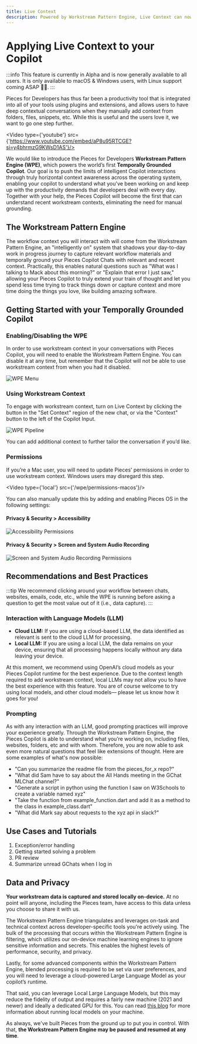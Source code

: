 ```yaml
---
title: Live Context
description: Powered by Workstream Pattern Engine, Live Context can now understand recent workstream contexts, eliminating the need for manual grounding.
---
```



# Applying Live Context to your Copilot

:::info
This feature is currently in Alpha and is now generally available to all users. It is only available to macOS & Windows users, with Linux support coming ASAP 🙏🏼.
:::

Pieces for Developers has thus far been a productivity tool that is integrated into all of your tools using plugins and extensions, and allows users to have deep contextual conversations when they manually add context from folders, files, snippets, etc. While this is useful and the users love it, we want to go one step further.

<Video type={'youtube'} src={'https://www.youtube.com/embed/aP8u95RTCGE?si=y4bhrmzG9KWsD1AS'}/>
<MiniSpacer />

We would like to introduce the Pieces for Developers **Workstream Pattern Engine (WPE)**, which powers the world’s first **Temporally Grounded Copilot**. Our goal is to push the limits of intelligent Copilot interactions through truly horizontal context awareness across the operating system, enabling your copilot to understand what you've been working on and keep up with the productivity demands that developers deal with every day. Together with your help, the Pieces Copilot will become the first that can understand recent workstream contexts, eliminating the need for manual grounding.

## The Workstream Pattern Engine

The workflow context you will interact with will come from the Workstream Pattern Engine, an "intelligently on" system that shadows your day-to-day work in progress journey to capture relevant workflow materials and temporally ground your Pieces Copilot Chats with relevant and recent context. Practically, this enables natural questions such as "What was I talking to Mack about this morning?" or "Explain that error I just saw," allowing your Pieces Copilot to truly extend your train of thought and let you spend less time trying to track things down or capture context and more time doing the things you love, like building amazing software.

## Getting Started with your Temporally Grounded Copilot

### Enabling/Disabling the WPE

In order to use workstream context in your conversations with Pieces Copilot, you will need to enable the Workstream Pattern Engine. You can disable it at any time, but remember that the Copilot will not be able to use workstream context from when you had it disabled.

![WPE Menu](/wpe/enable-disable.gif)

### Using Workstream Context

To engage with workstream context, turn on Live Context by clicking the button in the "Set Context" region of the new chat, or via the "Context" button to the left of the Copilot Input.

![WPE Pipeline](/wpe/pipeline.png)

You can add additional context to further tailor the conversation if you’d like.

### Permissions

If you’re a Mac user, you will need to update Pieces’ permissions in order to use workstream context. Windows users may disregard this step.

<Video  type={'local'}  src={'/wpe/permissions-macos'}/>

You can also manually update this by adding and enabling Pieces OS in the following settings:

#### Privacy & Security > Accessibility
![Accessibility Permissions](/wpe/accessibility-permissions.png)

#### Privacy & Security > Screen and System Audio Recording
![Screen and System Audio Recording Permissions](/wpe/screen-and-system-audio-permissions.png)

## Recommendations and Best Practices

:::tip
We recommend clicking around your workflow between chats, websites, emails, code, etc., while the WPE is running before asking a question to get the most value out of it (i.e., data capture).
:::

### Interaction with Language Models (LLM)

- **Cloud LLM:** If you are using a cloud-based LLM, the data identified as relevant is sent to the cloud LLM for processing.
- **Local LLM:** If you are using a local LLM, the data remains on your device, ensuring that all processing happens locally without any data leaving your device.

At this moment, we recommend using OpenAI’s cloud models as your Pieces Copilot runtime for the best experience. Due to the context length required to add workstream context, local LLMs may not allow you to have the best experience with this feature. You are of course welcome to try using local models, and other cloud models— please let us know how it goes for you!

### Prompting

As with any interaction with an LLM, good prompting practices will improve your experience greatly. Through the Workstream Pattern Engine, the Pieces Copilot is able to understand what you’re working on, including files, websites, folders, etc and with whom. Therefore, you are now able to ask even more natural questions that feel like extensions of thought. Here are some examples of what's now possible:

- "Can you summarize the readme file from the pieces_for_x repo?"
- "What did Sam have to say about the All Hands meeting in the GChat MLChat channel?"
- "Generate a script in python using the function I saw on W3Schools to create a variable named xyz"
- "Take the function from example_function.dart and add it as a method to the class in example_class.dart"
- "What did Mark say about requests to the xyz api in slack?"

## Use Cases and Tutorials

1. Exception/error handling
2. Getting started solving a problem
3. PR review
4. Summarize unread GChats when I log in

## Data and Privacy

**Your workstream data is captured and stored locally on-device.** At no point will anyone, including the Pieces team, have access to this data unless you choose to share it with us.

The Workstream Pattern Engine triangulates and leverages on-task and technical context across developer-specific tools you're actively using. The bulk of the processing that occurs within the Workstream Pattern Engine is filtering, which utilizes our on-device machine learning engines to ignore sensitive information and secrets. This enables the highest levels of performance, security, and privacy.

Lastly, for some advanced components within the Workstream Pattern Engine, blended processing is required to be set via user preferences, and you will need to leverage a cloud-powered Large Language Model as your copilot’s runtime.

That said, you can leverage Local Large Language Models, but this may reduce the fidelity of output and requires a fairly new machine (2021 and newer) and ideally a dedicated GPU for this. You can read [this blog](https://code.pieces.app/blog/how-to-run-an-llm-locally-with-pieces) for more information about running local models on your machine.

As always, we've built Pieces from the ground up to put you in control. With that, **the Workstream Pattern Engine may be paused and resumed at any time**.
